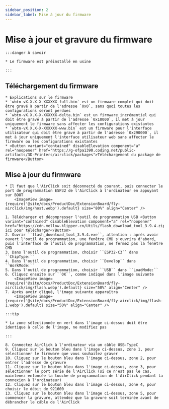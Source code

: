 ```yaml
---
sidebar_position: 2
sidebar_label: Mise à jour du firmware
---
```


# Mise à jour et gravure du firmware

    :::danger À savoir

    * Le firmware est préinstallé en usine

    :::

## Téléchargement du firmware

    * Explications sur le firmware
    * `wbtn-vX.X.X-X-XXXXXX-full.bin` est un firmware complet qui doit être gravé à partir de l'adresse `0x0`, sans quoi toutes les configurations seront perdues
    * `wbtn-vX.X.X-X-XXXXXX-delta.bin` est un firmware incrémentiel qui doit être gravé à partir de l'adresse `0x10000`, il met à jour uniquement le firmware sans affecter les configurations existantes
    * `wbtn-vX.X.X-X-XXXXXX-www.bin` est un firmware pour l'interface utilisateur qui doit être gravé à partir de l'adresse `0x290000`, il met à jour uniquement l'interface utilisateur web sans affecter le firmware ou les configurations existantes
    * <Button variant="contained" disableElevation component="a" rel="noopener" href="https://g-ofpa1390.coding.net/public-artifacts/3D-Printers/airclick/packages">Téléchargement du package de firmware</Button>

## Mise à jour du firmware
    * Il faut que l'AirClick soit déconnecté du courant, puis connecter le port de programmation ESP32 de l'AirClick à l'ordinateur en appuyant sur BOOT
        <ImageView image={require('@site/docs/ProductDoc/ExtensionBoard/fly-airclick/img/host.webp').default} size="80%" align="Center" />

    1. Télécharger et décompresser l'outil de programmation USB <Button variant="contained" disableElevation component="a" rel="noopener" href="https://cdn.mellow.klipper.cn/Utils/flash_download_tool_3.9.4.zip">Cliquez ici pour télécharger</Button>
    2. Ouvrir ``flash_download_tool_3.9.4.exe``, attention : après avoir ouvert l'outil de programmation, une fenêtre CMD s'ouvrira d'abord, puis l'interface de l'outil de programmation, ne fermez pas la fenêtre CMD
    3. Dans l'outil de programmation, choisir ``ESP32-C3`` dans ``ChipType:``
    4. Dans l'outil de programmation, choisir ``Develop`` dans ``WorkMode:``
    5. Dans l'outil de programmation, choisir ``USB`` dans ``LoadMode:``
    6. Cliquez ensuite sur ``OK``, comme indiqué dans l'image suivante
        <ImageView image={require('@site/docs/ProductDoc/ExtensionBoard/fly-airclick/img/flash.webp').default} size="50%" align="Center" />
    7. Après avoir cliqué, l'image suivante apparaîtra
        <ImageView image={require('@site/docs/ProductDoc/ExtensionBoard/fly-airclick/img/flash-1.webp').default} size="50%" align="Center" />

    :::tip

    * La zone sélectionnée en vert dans l'image ci-dessus doit être identique à celle de l'image, ne modifiez pas

    :::

    8. Connectez AirClick à l'ordinateur via un câble USB-TypeC
    9. Cliquez sur le bouton bleu dans l'image ci-dessus, zone 1, pour sélectionner le firmware que vous souhaitez graver
    10. Cliquez sur le bouton bleu dans l'image ci-dessus, zone 2, pour entrer l'adresse de gravure
    11. Cliquez sur le bouton bleu dans l'image ci-dessus, zone 3, pour sélectionner le port série de l'AirClick (si ce n'est pas le cas, maintenez enfoncée la touche de programmation de l'AirClick pendant la connexion à l'ordinateur)
    12. Cliquez sur le bouton bleu dans l'image ci-dessus, zone 4, pour choisir le débit de 921600
    13. Cliquez sur le bouton bleu dans l'image ci-dessus, zone 5, pour commencer la gravure, attendez que la gravure soit terminée avant de débrancher le câble de l'AirClick
